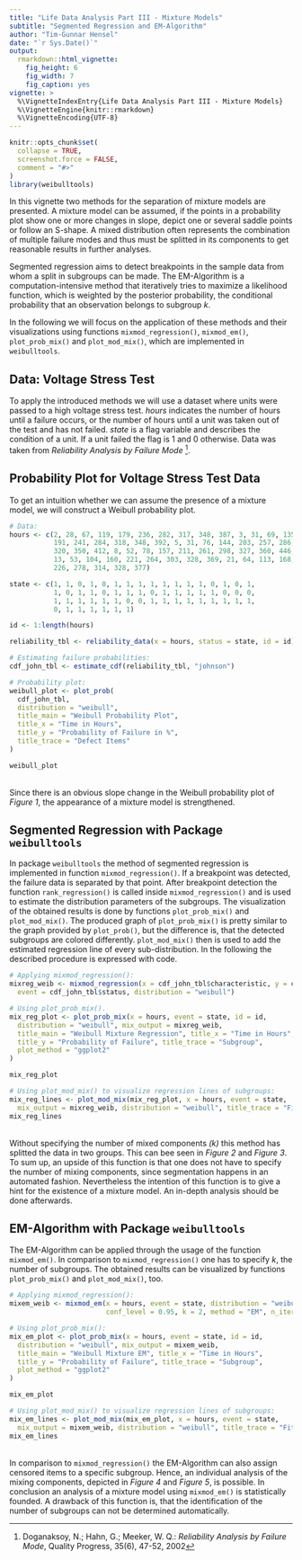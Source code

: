 ```yaml
---
title: "Life Data Analysis Part III - Mixture Models"
subtitle: "Segmented Regression and EM-Algorithm"
author: "Tim-Gunnar Hensel"
date: "`r Sys.Date()`"
output:
  rmarkdown::html_vignette:
    fig_height: 6
    fig_width: 7
    fig_caption: yes
vignette: >
  %\VignetteIndexEntry{Life Data Analysis Part III - Mixture Models}
  %\VignetteEngine{knitr::rmarkdown}
  %\VignetteEncoding{UTF-8}
---
```


```r
knitr::opts_chunk$set(
  collapse = TRUE,
  screenshot.force = FALSE,
  comment = "#>"
)
library(weibulltools)
```

In this vignette two methods for the separation of mixture models are presented. A mixture model can be assumed, if the points in a probability plot show one or more changes in slope, depict one or several saddle points or follow an S-shape. A mixed distribution often represents the combination of multiple failure modes and thus must be splitted in its components to get reasonable results in further analyses. 

Segmented regression aims to detect breakpoints in the sample data from whom a split in subgroups can be made. The EM-Algorithm is a computation-intensive method that iteratively tries to maximize a likelihood function, which is weighted by the posterior probability, the conditional probability that an observation belongs to subgroup _k_.  

In the following we will focus on the application of these methods and their visualizations using functions `mixmod_regression()`, `mixmod_em()`, `plot_prob_mix()` and `plot_mod_mix()`, which are implemented in `weibulltools`. 

## Data: Voltage Stress Test

To apply the introduced methods we will use a dataset where units were passed to a high voltage stress test. _hours_ indicates the number of hours until a failure occurs, or the number of hours until a unit was taken out of the test and has  not failed. _state_ is a flag variable and describes the condition of a unit. If a unit failed the flag is 1 and 0 otherwise. Data was taken from _Reliability Analysis by Failure Mode_ [^note1]. 

[^note1]: Doganaksoy, N.; Hahn, G.; Meeker, W. Q.: _Reliability Analysis by Failure Mode_, 
          Quality Progress, 35(6), 47-52, 2002 

## Probability Plot for Voltage Stress Test Data

To get an intuition whether we can assume the presence of a mixture model, we will 
construct a Weibull probability plot. 

```r
# Data: 
hours <- c(2, 28, 67, 119, 179, 236, 282, 317, 348, 387, 3, 31, 69, 135,
           191, 241, 284, 318, 348, 392, 5, 31, 76, 144, 203, 257, 286,
           320, 350, 412, 8, 52, 78, 157, 211, 261, 298, 327, 360, 446,
           13, 53, 104, 160, 221, 264, 303, 328, 369, 21, 64, 113, 168,
           226, 278, 314, 328, 377)

state <- c(1, 1, 0, 1, 0, 1, 1, 1, 1, 1, 1, 1, 1, 0, 1, 0, 1,
           1, 0, 1, 1, 0, 1, 1, 1, 0, 1, 1, 1, 1, 1, 0, 0, 0,
           1, 1, 1, 1, 1, 1, 0, 0, 1, 1, 1, 1, 1, 1, 1, 1, 1,
           0, 1, 1, 1, 1, 1, 1)

id <- 1:length(hours)

reliability_tbl <- reliability_data(x = hours, status = state, id = id)

# Estimating failure probabilities: 
cdf_john_tbl <- estimate_cdf(reliability_tbl, "johnson")

# Probability plot: 
weibull_plot <- plot_prob(
  cdf_john_tbl,
  distribution = "weibull", 
  title_main = "Weibull Probability Plot", 
  title_x = "Time in Hours", 
  title_y = "Probability of Failure in %",
  title_trace = "Defect Items"
)

weibull_plot
```

<br>
Since there is an obvious slope change in the Weibull probability plot of _Figure 1_, the appearance of a mixture model is strengthened.  

## Segmented Regression with Package `weibulltools`

In package `weibulltools` the method of segmented regression is implemented in function `mixmod_regression()`. If a breakpoint was detected, the failure data is separated by that point. After breakpoint detection the function `rank_regression()` is called inside `mixmod_regression()` and is used to estimate the distribution parameters of the subgroups. The visualization of the obtained results is done by functions `plot_prob_mix()` and `plot_mod_mix()`. The produced graph of `plot_prob_mix()` is pretty similar to the graph provided by `plot_prob()`, but the difference is, that the detected subgroups are colored differently. `plot_mod_mix()` then is used to add the estimated regression line of every sub-distribution. In the following the described procedure is expressed with code.  

```r
# Applying mixmod_regression(): 
mixreg_weib <- mixmod_regression(x = cdf_john_tbl$characteristic, y = cdf_john_tbl$prob, 
  event = cdf_john_tbl$status, distribution = "weibull")

# Using plot_prob_mix(). 
mix_reg_plot <- plot_prob_mix(x = hours, event = state, id = id, 
  distribution = "weibull", mix_output = mixreg_weib, 
  title_main = "Weibull Mixture Regression", title_x = "Time in Hours", 
  title_y = "Probability of Failure", title_trace = "Subgroup",
  plot_method = "ggplot2"
)

mix_reg_plot
```

```r
# Using plot_mod_mix() to visualize regression lines of subgroups: 
mix_reg_lines <- plot_mod_mix(mix_reg_plot, x = hours, event = state, 
  mix_output = mixreg_weib, distribution = "weibull", title_trace = "Fitted Line")
mix_reg_lines
```

<br>
Without specifying the number of mixed components _(k)_ this method has splitted the data in two groups. This can bee seen in _Figure 2_ and _Figure 3_. To sum up, an upside of this function is that one does not have to specify the number of mixing components, since segmentation happens in an automated fashion. Nevertheless the intention of this function is to give a hint for the existence of a mixture model. An in-depth analysis should be done afterwards.  

## EM-Algorithm with Package `weibulltools`

The EM-Algorithm can be applied through the usage of the function `mixmod_em()`. In comparison to `mixmod_regression()` one has to specify _k_, the number of subgroups. The obtained results can be visualized by functions `plot_prob_mix()` and `plot_mod_mix()`, too.  


```r
# Applying mixmod_regression(): 
mixem_weib <- mixmod_em(x = hours, event = state, distribution = "weibull",
                        conf_level = 0.95, k = 2, method = "EM", n_iter = 150)

# Using plot_prob_mix(): 
mix_em_plot <- plot_prob_mix(x = hours, event = state, id = id, 
  distribution = "weibull", mix_output = mixem_weib, 
  title_main = "Weibull Mixture EM", title_x = "Time in Hours", 
  title_y = "Probability of Failure", title_trace = "Subgroup",
  plot_method = "ggplot2"
)

mix_em_plot
```

```r

# Using plot_mod_mix() to visualize regression lines of subgroups: 
mix_em_lines <- plot_mod_mix(mix_em_plot, x = hours, event = state, 
  mix_output = mixem_weib, distribution = "weibull", title_trace = "Fitted Line")
mix_em_lines
```

<br>
In comparison to `mixmod_regression()` the EM-Algorithm can also assign censored items to a specific subgroup. Hence, an individual analysis of the mixing components, depicted in _Figure 4_ and _Figure 5_, is possible. In conclusion an analysis of a mixture model using `mixmod_em()` is statistically founded. A drawback of this function is, that the identification of the number of subgroups can not be determined automatically.

